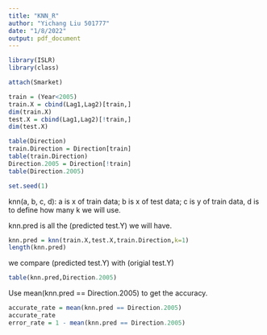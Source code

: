 ```yaml
---
title: "KNN_R"
author: "Yichang Liu 501777"
date: "1/8/2022"
output: pdf_document
---
```

```r
library(ISLR)
library(class)
```

```r
attach(Smarket)
```


```r
train = (Year<2005)
train.X = cbind(Lag1,Lag2)[train,]
dim(train.X)
test.X = cbind(Lag1,Lag2)[!train,]
dim(test.X)
```

```r
table(Direction)
train.Direction = Direction[train]
table(train.Direction)
Direction.2005 = Direction[!train]
table(Direction.2005)
```

\subsection{KNN Regression}
```r
set.seed(1)
```

knn(a, b, c, d): a is x of train data; b is x of test data; c is y of train data, d is to define how many k we will use. 

knn.pred is all the (predicted test.Y) we will have. 
```r
knn.pred = knn(train.X,test.X,train.Direction,k=1)
length(knn.pred)
```
we compare (predicted test.Y) with (origial test.Y)
```r
table(knn.pred,Direction.2005)
```

Use mean(knn.pred == Direction.2005) to get the accuracy. 
```r
accurate_rate = mean(knn.pred == Direction.2005)
accurate_rate
error_rate = 1 - mean(knn.pred == Direction.2005)
```
